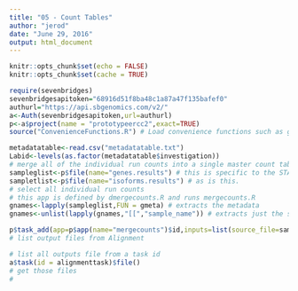 ```yaml
---
title: "05 - Count Tables"
author: "jerod"
date: "June 29, 2016"
output: html_document
---
```


```r
knitr::opts_chunk$set(echo = FALSE)
knitr::opts_chunk$set(cache = TRUE)
```

```r
require(sevenbridges)
sevenbridgesapitoken="68916d51f8ba48c1a87a47f135bafef0"
authurl="https://api.sbgenomics.com/v2/"
a<-Auth(sevenbridgesapitoken,url=authurl)
p<-a$project(name = "prototypeercc2",exact=TRUE)
source("ConvenienceFunctions.R") # Load convenience functions such as gmeta
```

```r
metadatatable<-read.csv("metadatatable.txt")
Labid<-levels(as.factor(metadatatable$investigation))
# merge all of the individual run counts into a single master count table
sampleglist<-p$file(name="genes.results") # this is specific to the STAR/RSEM output
sampletlist<-p$file(name="isoforms.results") # as is this.
# select all individual run counts
# this app is defined by dmergecounts.R and runs mergecounts.R
gnames<-lapply(sampleglist,FUN = gmeta) # extracts the metadata
gnames<-unlist(lapply(gnames,"[[","sample_name")) # extracts just the samplenames

p$task_add(app=p$app(name="mergecounts")$id,inputs=list(source_file=sampleglist,outputfilename=paste0(Labid,"Gene_Counts.csv"),Column=5,names=gnames)) # Column 5 is the expected count value.  Again, specific to star/rsem.
# list output files from Alignment

# list all outputs file from a task id
a$task(id = alignmenttask)$file()
# get those files
#


```

